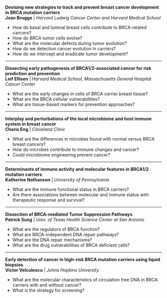 **Devising new strategies to track and prevent breast cancer development in BRCA mutation carriers**  
**Joan Brugge** | _Harvard Ludwig Cancer Center and Harvard Medical School_
* How do basal and luminal breast cells contribute to BRCA-related cancers?
* How do BRCA tumor cells evolve?
* What are the molecular defects during tumor evolution?
* How do we detection cancer evolution in carriers?
* How do we intercept and eradicate tumor development?

---

**Dissecting early pathogenesis of BRCA1/2-associated cancer for risk prediction and prevention**  
**Leif Ellisen** | _Harvard Medical School, Massachusetts General Hospital Cancer Center_
* What are the early changes in cells of BRCA carrier breast tissue?
* What are the BRCA cellular vulnerabilities?
* What are tissue-based markers for prevention approaches?

---

**Interplay and perturbations of the local microbiome and host immune system in breast cancer**  
**Charis Eng** | _Cleveland Clinic_
* What are the differences in microbes found with normal versus BRCA breast cancers?
* How do microbes contribute to immune changes 
and cancer?
* Could microbiome engineering prevent cancer?

---

**Determinants of immune activity and molecular features in BRCA1/2 mutation carriers**  
**Katherine Nathanson** | _University of Pennsylvania_
* What are the immune functional status in BRCA carriers?
* Are there associations between molecular and immune status with therapeutic response and survival?

---

**Dissection of BRCA-mediated Tumor Suppression Pathways**  
**Patrick Sung** | _Univ. of Texas Health Science Center at San Antonio_
* What are the regulators of BRCA function?
* What are BRCA-independent DNA repair pathways?
* What are the DNA repair mechanisms?
* What are the drug vulnerabilities of BRCA deficient cells?

---

**Early detection of cancer in high-risk BRCA mutation carriers using liquid biopsies**  
**Victor Velculescu** | _Johns Hopkins University_
* What are the molecular characteristics of circulation free DNA in BRCA carriers with and without cancer?
* What is the strategy for screening?

